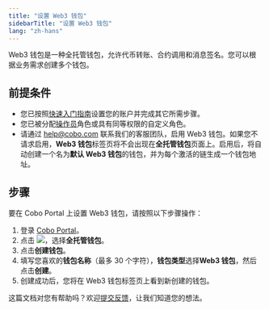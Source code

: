 ```yaml
---
title: "设置 Web3 钱包"
sidebarTitle: "设置 Web3 钱包"
lang: "zh-hans"
---
```


Web3 钱包是一种全托管钱包，允许代币转账、合约调用和消息签名。您可以根据业务需求创建多个钱包。

## 前提条件

- 您已按照[快速入门指南](/cn/portal/quick-start-guide)设置您的账户并完成其它所需步骤。
- 您已被分配[操作员](/cn/portal/organization/roles-and-permissions)角色或具有同等权限的自定义角色。
- 请通过 [help@cobo.com](mailto:help@cobo.com) 联系我们的客服团队，启用 Web3 钱包。如果您不请求启用，**Web3 钱包**标签页将不会出现在**全托管钱包**页面上。启用后，将自动创建一个名为**默认 Web3 钱包**的钱包，并为每个激活的链生成一个钱包地址。

## 步骤

要在 Cobo Portal 上设置 Web3 钱包，请按照以下步骤操作：

1. 登录 [Cobo Portal](https://portal.cobo.com/login)。
2. 点击 <img src="/cn/images/custodial-wallet/wallet-icon-cn.svg" className="icon"/>，选择**全托管钱包**。
3. 点击**创建钱包**。
4. 填写您喜欢的**钱包名称**（最多 30 个字符），**钱包类型**选择**Web3 钱包**，然后点击**创建**。
5. 创建成功后，您将在 Web3 钱包标签页上看到新创建的钱包。

<Tip>这篇文档对您有帮助吗？欢迎[提交反馈](https://forms.zohopublic.com/cobo/form/DocumentFeedbackForm/formperma/QvLOhxJv1_JMsJ-1dleZ8Itb_7rzN-LtgvsDdxosoVI?referrername=manuals)，让我们知道您的想法。</Tip>
